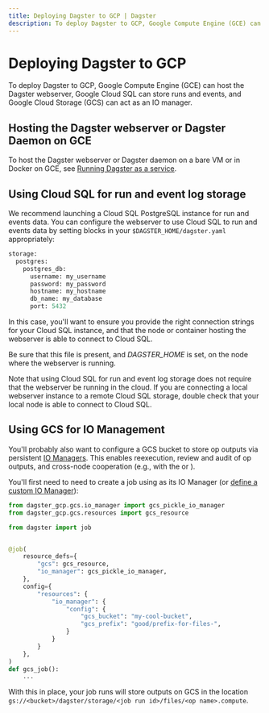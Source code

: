 ```yaml
---
title: Deploying Dagster to GCP | Dagster
description: To deploy Dagster to GCP, Google Compute Engine (GCE) can host the Dagster webserver, Google Cloud SQL can store runs and events, and Google Cloud Storage (GCS) can act as an IO manager.
---
```


# Deploying Dagster to GCP

To deploy Dagster to GCP, Google Compute Engine (GCE) can host the Dagster webserver, Google Cloud SQL can store runs and events, and Google Cloud Storage (GCS) can act as an IO manager.

## Hosting the Dagster webserver or Dagster Daemon on GCE

To host the Dagster webserver or Dagster daemon on a bare VM or in Docker on GCE, see [Running Dagster as a service](/deployment/guides/service).

## Using Cloud SQL for run and event log storage

We recommend launching a Cloud SQL PostgreSQL instance for run and events data. You can configure the webserver to use Cloud SQL to run and events data by setting blocks in your `$DAGSTER_HOME/dagster.yaml` appropriately:

```python file=/deploying/dagster-pg.yaml
storage:
  postgres:
    postgres_db:
      username: my_username
      password: my_password
      hostname: my_hostname
      db_name: my_database
      port: 5432
```

In this case, you'll want to ensure you provide the right connection strings for your Cloud SQL instance, and that the node or container hosting the webserver is able to connect to Cloud SQL.

Be sure that this file is present, and _DAGSTER_HOME_ is set, on the node where the webserver is running.

Note that using Cloud SQL for run and event log storage does not require that the webserver be running in the cloud. If you are connecting a local webserver instance to a remote Cloud SQL storage, double check that your local node is able to connect to Cloud SQL.

## Using GCS for IO Management

You'll probably also want to configure a GCS bucket to store op outputs via persistent [IO Managers](/concepts/io-management/io-managers). This enables reexecution, review and audit of op outputs, and cross-node cooperation (e.g., with the <PyObject module="dagster" object="multiprocess_executor" /> or <PyObject module="dagster_celery" object="celery_executor" />).

You'll first need to need to create a job using <PyObject module="dagster_gcp.gcs" object="gcs_pickle_io_manager"/> as its IO Manager (or [define a custom IO Manager](/concepts/io-management/io-managers#defining-an-io-manager)):

```python file=/deploying/gcp/gcp_job.py
from dagster_gcp.gcs.io_manager import gcs_pickle_io_manager
from dagster_gcp.gcs.resources import gcs_resource

from dagster import job


@job(
    resource_defs={
        "gcs": gcs_resource,
        "io_manager": gcs_pickle_io_manager,
    },
    config={
        "resources": {
            "io_manager": {
                "config": {
                    "gcs_bucket": "my-cool-bucket",
                    "gcs_prefix": "good/prefix-for-files-",
                }
            }
        }
    },
)
def gcs_job():
    ...
```

With this in place, your job runs will store outputs on GCS in the location `gs://<bucket>/dagster/storage/<job run id>/files/<op name>.compute`.

